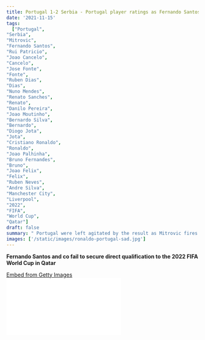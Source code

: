 ```yaml
---
title: Portugal 1-2 Serbia - Portugal player ratings as Fernando Santos and co fail to secure direct qualification to the 2022 FIFA World Cup in Qatar
date: '2021-11-15'
tags:
  ["Portugal",
"Serbia",
"Mitrovic",
"Fernando Santos",
"Rui Patricio",
"Joao Cancelo",
"Cancelo",
"Jose Fonte",
"Fonte",
"Ruben Dias",
"Dias",
"Nuno Mendes",
"Renato Sanches",
"Renato",
"Danilo Pereira",
"Joao Moutinho",
"Bernardo Silva",
"Bernardo",
"Diogo Jota",
"Jota",
"Cristiano Ronaldo",
"Ronaldo",
"Joao Palhinha",
"Bruno Fernandes",
"Bruno",
"Joao Felix",
"Felix",
"Ruben Neves",
"Andre Silva",
"Manchester City",
"Liverpool",
"2022",
"FIFA",
"World Cup",
"Qatar"]
draft: false
summary: " Portugal were left agitated by the result as Mitrovic fires Serbia into the 2022 FIFA World Cup. Cristiano Ronaldo and co will have to put in the extea yard to book their place in next year's final World Cup draw."
images: ['/static/images/ronaldo-portugal-sad.jpg']
---
```


**Fernando Santos and co fail to secure direct qualification to the 2022 FIFA World Cup in Qatar**

<div
  className="getty embed image"
  style={{
    backgroundColor: '#fff',
    display: 'inline-block',
    fontFamily: 'Roboto, sans-serif',
    color: '#a7a7a7',
    fontSize: '11px',
    width: '100%',
    maxWidth: '594px',
    float: 'left',
    marginRight: '20px',
    marginBottom: '20px',
  }}
>
  <div style={{ padding: 0, margin: 0, textAlign: 'left' }}>
    <a
      href="http://www.gettyimages.in/detail/1236568595"
      target="_blank"
      style={{
        color: '#a7a7a7',
        textDecoration: 'none',
        fontWeight: 'normal !important',
        border: 'none',
        display: 'inline-block',
      }}
    >
      Embed from Getty Images
    </a>
  </div>
  <div
    style={{
      overflow: 'hidden',
      position: 'relative',
      height: 0,
      padding: '66.66667% 0 0 0',
      width: '100%',
    }}
  >
    <iframe
      src="//embed.gettyimages.com/embed/1236568595?et=sj25eLqOSe1cR8_bGSrkuQ&tld=in&sig=HzaUjMebBzBKwGjdS_dS5xbmp88tLmiV66fZv2Lp41E=&caption=false&ver=1"
      scrolling="no"
      frameBorder={0}
      width={594}
      height={396}
      style={{
        display: 'inline-block',
        position: 'absolute',
        top: 0,
        left: 0,
        width: '100%',
        height: '100%',
        margin: 0,
      }}
    />
  </div>
</div>

### 1. Rui Patricio: 4

Apart from a few set-piece claims, the Portuguese keeper was way below par on a night when Portugal needed the veteran keeper to be at his best.

He couldn't make a regulation training save when Dusan Tadic fired in at goal which crawled beyond the goal line. He couldn't do much with Mitrovic's winner.

### 2. Joao Cancelo: 5

Despite being prolific at club level, Joao Cancelo has been yet another player who has been way below par while representing Portugal.

He was booked earlier on in the game with a rash challenge, but he never got himself up to speed after the equalising goal from the Serbs.

He was also uncomfortable while he was in possession of the ball.

### 3. Jose Fonte: 6

The veteran centre-back came in place of the suspended Pepe at the back. Started the game really well as he passed the ball well and kept the Portuguese moving forward with intent.

He made a few interceptions during the game and was pretty reliable throughout the game. Although, had to take responsibility for the winner from Mitrovic as he was left unmarked.

### 4. Ruben Dias: 5

Just as Joao Cancelo struggled to make inroads against the Serbs, Ruben Dias couldn't stamp his authority at the heart of Portugal's defence. He struggled to deny the movement of Dusan Tadic and Vlahovic.

He should take the same amount of responsibility as Jose Fonte for the crucial goal that could cost Portugal a place in the 2022 FIFA World Cup in Qatar.

### 5. Nuno Mendes: 6

The young rising left back will be key to Portugal's football in the years to come. He got his opportunity to start in the game with Raphael Guerrero missing out through injury.

The left back was tidy in possession and looked to burst forward with pace up front, although his movements were curtailed by the Serbs.

He had a few dodgy moments by the end of the game and got himself in a few physical battles as well. Came in at the far post and made a crucial intervention from a Serbian cross before they got the winner.

Even though Portugal slipped up on the night, this game will be a good learning curve for Nuno Mendes for his growth as a player and it may give him a few sleepless nights as to what he could expect at the international stage.

### 6. Renato Sanches: 7

The midfielder who burst his way into the international scene in the Euro's in 2016 opened the door for Portugal in the second minute of the game as he kept his cool, took his time and slotted home the opener for the Portuguese fans to rejoice.

He lost possession of the ball a few times and got booked as well later on in the game.

He couldn't build on with a good performance after scoring. He was eventually substituted later on in the second half after a series of giveaways.

### 7. Danio Pereira: 7

He was rock solid in all that he did on the night. He won a few aerial battles and kept things simple while he was on the park.

He came close to finding the back of the net. During the final stages of the game, he was deployed further behind to accompany Fonte and Ruben Dias.

He got subbed off as Portugal chased for an equaliser.

### 8. Joao Moutinho: 5

It was a quiet night for yet another veteran in this Portuguese side. He couldn't really make his presence felt in the middle of the park.

Failed to impress and was subsequently taken off after getting booked.

### 9. Bernardo Silva: 8

The Manchester City midfielder was impressive on the night and worked hard for his rewards.

He did really well to tip the ball away from Gudelj and found an easy pass to Renato, who found the opening goal.

After being left out in the game against Ireland for a knock that he carried, he gave the home fans a lot to cheer for when he had the ball on his feet. Displayed a few dribbles in the game as it was a good sign that he grew in confidence.

Surprisingly, he was subbed off later on in the second half. It was a strange decision from Fernando Santos as he took off his best player on the field. Seems like the coach was satisfied with the 1-1 draw and looked to see the game off.

In our opinion, it was a really poor decision from the coach which might have cost him the game and a direct place in the 2022 FIFA World Cup.

### 10. Diogo Jota: 6

The Liverpool ace kept pushing forward to threaten the opposition as much as he could. Always a constant source of energy as he works hard to reap a few rewards.

He was left isolated up front at times as the long balls from the back were directed towards him. He couldn't win them with his relatively short stature.

He didn't keep the ball well at times during the game.

### 11. Cristiano Ronaldo: 5

<div
  className="getty embed image"
  style={{
    backgroundColor: '#fff',
    display: 'inline-block',
    fontFamily: 'Roboto, sans-serif',
    color: '#a7a7a7',
    fontSize: '11px',
    width: '100%',
    maxWidth: '594px',
    float: 'left',
    marginRight: '20px',
    marginBottom: '20px',
  }}
>
  <div style={{ padding: 0, margin: 0, textAlign: 'left' }}>
    <a
      href="http://www.gettyimages.in/detail/1236570608"
      target="_blank"
      style={{
        color: '#a7a7a7',
        textDecoration: 'none',
        fontWeight: 'normal !important',
        border: 'none',
        display: 'inline-block',
      }}
    >
      Embed from Getty Images
    </a>
  </div>
  <div
    style={{
      overflow: 'hidden',
      position: 'relative',
      height: 0,
      padding: '66.66667% 0 0 0',
      width: '100%',
    }}
  >
    <iframe
      src="//embed.gettyimages.com/embed/1236570608?et=WbtP9m98TWVPTITjjEHhUg&tld=in&sig=69XBKut8-cjVcUHiAznFHjid58ZG7sIcNb2ofmPM7RE=&caption=false&ver=1"
      scrolling="no"
      frameBorder={0}
      width={594}
      height={396}
      style={{
        display: 'inline-block',
        position: 'absolute',
        top: 0,
        left: 0,
        width: '100%',
        height: '100%',
        margin: 0,
      }}
    />
  </div>
</div>

On a night when Portugal needed him to deliver "again", their superstar failed to deliver, although he tried.

He had a few moments in the game where he could make a significant contribution in the game. Worked hard on and off the ball.

He had tested the Serbian keeper and had a freekick glaze over the top of the bar. He dropped much deeper later on in the game to help his side in midfield, which left Jota isolated up front.

He had an ambitious effort on goal in the closing stages of the game, but he got it horribly wrong off his left foot.

As always, Ronaldo didn't shy away from holding back his emotions during the game as he was utterly disappointed with the outcome of the game.

## Substitutes

### 12. Joao Palhinha: 5

Came in the second half to protect the lead. Showed a few glimpses that he was up for the challenge to secure a safe pathway for Portugal to the World Cup, but his presence of mind was questioned late on in the game as Serbia equalised.

### 13. Bruno Fernandes: 3

Seems very hard to remember a time when Bruno had a good day on the field in a must win game for Portugal against the big sides.

He gave away the ball needlessly on many occasions. He couldn't link up well with Ronaldo and Jota up front. Struggled to get going.

He is feeling the heat in Portuguese colours as he can't deliver as he does for Manchester United. Poor.

### 14. Joao Felix: N/A

Feel sorry for the lad as he was thrown into the game with barely few minutes left in the game.

He's not able to get into the starting XI for Portugal on a regular basis. It's been a tough year for him.

### 15. Ruben Neves: N/A

He is yet another talented player within the Portuguese side who finds it difficult to get into the starting XI despite his abilities on the ball and his speciality in set-pieces.

It seems as though the experience of Joao Moutinho is keeping Neves out of the starting XI for Portugal.

### 16. Andre Silva: N/A

Thrown into the game in stoppage time. Can't blame the striker for failing to contribute.

